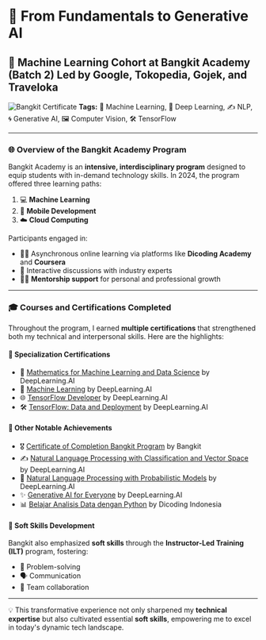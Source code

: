 # 🌟 From Fundamentals to Generative AI

## 🚀 Machine Learning Cohort at Bangkit Academy (Batch 2) Led by Google, Tokopedia, Gojek, and Traveloka

![Bangkit Certificate](/bangkit.jfif)
**Tags:** 🧠 Machine Learning, 🤖 Deep Learning, ✍️ NLP, 🌀 Generative AI, 🖼️ Computer Vision, 🛠️ TensorFlow

---

### 🌐 Overview of the Bangkit Academy Program

Bangkit Academy is an **intensive, interdisciplinary program** designed to equip students with in-demand technology skills. In 2024, the program offered three learning paths:

1. 💻 **Machine Learning**
2. 📱 **Mobile Development**
3. ☁️ **Cloud Computing**

Participants engaged in:
- 🧑‍💻 Asynchronous online learning via platforms like **Dicoding Academy** and **Coursera**
- 🤝 Interactive discussions with industry experts
- 🧑‍🏫 **Mentorship support** for personal and professional growth

---

### 🎓 Courses and Certifications Completed

Throughout the program, I earned **multiple certifications** that strengthened both my technical and interpersonal skills. Here are the highlights:

#### 🏅 **Specialization Certifications**
- 📘 [Mathematics for Machine Learning and Data Science](https://coursera.org/share/c6128b30f09dfb083d43fbf05ae0938a) by DeepLearning.AI
- 🤖 [Machine Learning](https://coursera.org/share/eb9d9f879d3cdd901b8424bd77ac5205) by DeepLearning.AI
- 🌐 [TensorFlow Developer](https://coursera.org/share/56dd1a13ac74d9ff565690e6c048ac28) by DeepLearning.AI
- 🛠️ [TensorFlow: Data and Deployment](https://coursera.org/share/ef546ee32017c03dd1ca85c7f58a73eb) by DeepLearning.AI

#### 🧾 **Other Notable Achievements**
- 🎖️ [Certificate of Completion Bangkit Program](https://drive.google.com/file/d/1VkQI09uaayLy-VAPKY3w8qX4Cr1NpZTX/view?usp=sharing) by Bangkit
- ✍️ [Natural Language Processing with Classification and Vector Space](https://coursera.org/share/57a1ec59de7d76f1225f63fc41b60a25) by DeepLearning.AI
- 🎲 [Natural Language Processing with Probabilistic Models](https://coursera.org/share/cf20b736ab26ba2b19cccdf2dca36d6f) by DeepLearning.AI
- ✨ [Generative AI for Everyone](https://coursera.org/share/e9e8d0d86cd03bbc6003c2edc6939caa) by DeepLearning.AI
- 📊 [Belajar Analisis Data dengan Python](https://drive.google.com/file/d/1W1KadtDd7SlShYotyrNSNqb0w9HFUTeN/view?usp=sharing) by Dicoding Indonesia

#### 🌱 Soft Skills Development
Bangkit also emphasized **soft skills** through the **Instructor-Led Training (ILT)** program, fostering:
- 🎯 Problem-solving
- 🗣️ Communication
- 🤝 Team collaboration

---

💡 This transformative experience not only sharpened my **technical expertise** but also cultivated essential **soft skills**, empowering me to excel in today's dynamic tech landscape.
